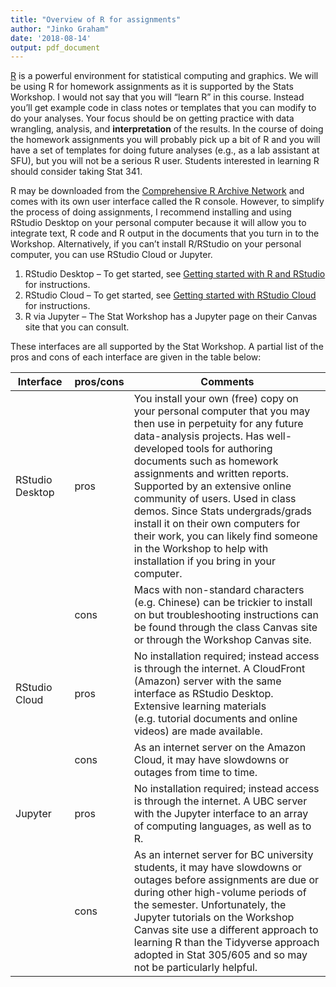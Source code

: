 ```yaml
---
title: "Overview of R for assignments"
author: "Jinko Graham"
date: '2018-08-14'
output: pdf_document
---
```



[R](http://www.r-project.org) is a powerful environment for
statistical computing and graphics. We will be using R for
homework assignments as it is supported by the Stats Workshop. 
I would not say that you will "learn R" in this course. 
Instead you'll get example code in class notes or templates that you can 
modify to do your analyses. Your focus should be on getting
practice with data wrangling, analysis, and **interpretation**
of the results. In the course of doing the homework assignments
you will probably pick up a bit of R and you will have a set of
templates for doing future analyses (e.g., as a lab assistant 
at SFU), but you will not be a serious R user. Students
interested in learning R should consider taking Stat 341.

R may be downloaded from the 
[Comprehensive R Archive Network](http://cran.r-project.org) 
and comes with its own user interface called the R console.
However, to simplify the process of doing assignments, I recommend installing and using RStudio Desktop 
on your personal computer because it will allow you to integrate text, R code and R output in the documents that you turn in to the Workshop. 
Alternatively, if you can't install R/RStudio on your personal computer, you can use RStudio Cloud or Jupyter.

1. RStudio Desktop -- To get started, see [Getting started with R and RStudio](https://github.com/SFUStatgen/RforStat2/blob/master/RTutorials/GettingStarted/startR-RStudio.Rmd) for instructions.
2. RStudio Cloud -- To get started, see [Getting started with RStudio Cloud](https://github.com/SFUStatgen/RforStat2/blob/master/RTutorials/GettingStarted/startRStudioCloud.Rmd) for instructions.
3. R via Jupyter -- The Stat Workshop has a Jupyter page on their Canvas site that you can consult. 

These interfaces are all supported by the Stat Workshop. A partial list of the pros and cons of each interface are given in the table below:

| Interface      | pros/cons | Comments                                           |
| -------------- | --------- | -------------------------------------------------- |
RStudio Desktop | pros | You install your own (free) copy on your personal computer that you may then use in perpetuity for any future data-analysis projects. Has well-developed tools for authoring documents such as homework assignments and written reports. Supported by an extensive online community of users. Used in class demos. Since Stats undergrads/grads install it on their own computers for their work, you can likely find someone in the Workshop to help with installation if you bring in your computer. 
|   | cons  | Macs with non-standard characters (e.g. Chinese) can be trickier to install on but troubleshooting instructions can be found through the class Canvas site or through the Workshop Canvas site. |
| RStudio Cloud | pros | No installation required; instead access is through the internet. A CloudFront (Amazon) server with the same interface as RStudio Desktop. Extensive learning materials (e.g. tutorial documents and online videos) are made available.|
|    | cons  | As an internet server on the Amazon Cloud, it may have slowdowns or outages from time to time.|
| Jupyter | pros | No installation required; instead access is through the internet. A UBC server with the Jupyter interface to an array of computing languages, as well as to R.|
|   | cons | As an internet server for BC university students, it may have slowdowns or outages before assignments are due or during other high-volume periods of the semester. Unfortunately, the Jupyter tutorials on the Workshop Canvas site use a different approach to learning R than the Tidyverse approach adopted in Stat 305/605 and so may not be particularly helpful.|


